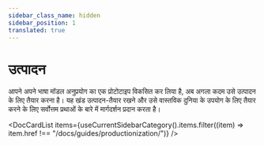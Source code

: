 ```yaml
---
sidebar_class_name: hidden
sidebar_position: 1
translated: true
---
```


# उत्पादन

आपने अपने भाषा मॉडल अनुप्रयोग का एक प्रोटोटाइप विकसित कर लिया है, अब अगला कदम उसे उत्पादन के लिए तैयार करना है।
यह खंड उत्पादन-तैयार रखने और उसे वास्तविक दुनिया के उपयोग के लिए तैयार करने के लिए सर्वोत्तम प्रथाओं के बारे में मार्गदर्शन प्रदान करता है।


<DocCardList items={useCurrentSidebarCategory().items.filter((item) => item.href !== "/docs/guides/productionization/")} />
